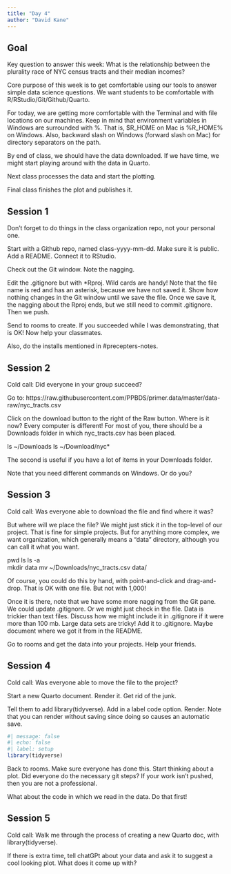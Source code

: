 ```yaml
---
title: "Day 4"
author: "David Kane"
---
```


## Goal

Key question to answer this week: What is the relationship between the plurality race of NYC census tracts and their median incomes?

Core purpose of this week is to get comfortable using our tools to answer simple data science questions. We want students to be comfortable with R/RStudio/Git/Github/Quarto. 

For today, we are getting more comfortable with the Terminal and with file locations on our machines. Keep in mind that environment variables in Windows are surrounded with %. That is, $R_HOME on Mac is %R_HOME% on Windows. Also, backward slash on Windows (forward slash on Mac) for directory separators on the path.

By end of class, we should have the data downloaded. If we have time, we might start playing around with the data in Quarto. 

Next class processes the data and start the plotting.

Final class finishes the plot and publishes it.

## Session 1

Don't forget to do things in the class organization repo, not your personal one.

Start with a Github repo, named class-yyyy-mm-dd. Make sure it is public. Add a README. Connect it to RStudio.  

Check out the Git window. Note the nagging. 

Edit the .gitignore but with *Rproj. Wild cards are handy! Note that the file name is red and has an asterisk, because we have not saved it. Show how nothing changes in the Git window until we save the file. Once we save it, the nagging about the Rproj ends, but we still need to commit .gitignore. Then we push.

Send to rooms to create. If you succeeded while I was demonstrating, that is OK! Now help your classmates.

Also, do the installs mentioned in #precepters-notes.

## Session 2

Cold call: Did everyone in your group succeed?

Go to: https://raw.githubusercontent.com/PPBDS/primer.data/master/data-raw/nyc_tracts.csv 

Click on the download button to the right of the Raw button. Where is it now? Every computer is different! For most of you, there should be a Downloads folder in which nyc_tracts.csv has been placed.

ls ~/Downloads
ls ~/Download/nyc*

The second is useful if you have a lot of items in your Downloads folder.

Note that you need different commands on Windows. Or do you?


## Session 3

Cold call: Was everyone able to download the file and find where it was?

But where will we place the file? We might just stick it in the top-level of our project. That is fine for simple projects. But for anything more complex, we want organization, which generally means a "data" directory, although you can call it what you want.

pwd
ls
ls -a   
mkdir data
mv ~/Downloads/nyc_tracts.csv data/

Of course, you could do this by hand, with point-and-click and drag-and-drop. That is OK with one file. But not with 1,000!

Once it is there, note that we have some more nagging from the Git pane. We could update .gitignore. Or we might just check in the file. Data is trickier than text files. Discuss how we might include it in .gitignore if it were more than 100 mb. Large data sets are tricky! Add it to .gitignore. Maybe document where we got it from in the README.

Go to rooms and get the data into your projects. Help your friends.

## Session 4

Cold call: Was everyone able to move the file to the project?

Start a new Quarto document. Render it. Get rid of the junk. 

Tell them to add library(tidyverse).  Add in a label code option. Render. Note that you can render without saving since doing so causes an automatic save.

```r
#| message: false
#| echo: false
#| label: setup
library(tidyverse)
```

Back to rooms. Make sure everyone has done this. Start thinking about a plot. Did everyone do the necessary git steps? If your work isn't pushed, then you are not a professional.

What about the code in which we read in the data. Do that first!

## Session 5

Cold call: Walk me through the process of creating a new Quarto doc, with library(tidyverse).

If there is extra time, tell chatGPt about your data and ask it to suggest a cool looking plot. What does it come up with?




